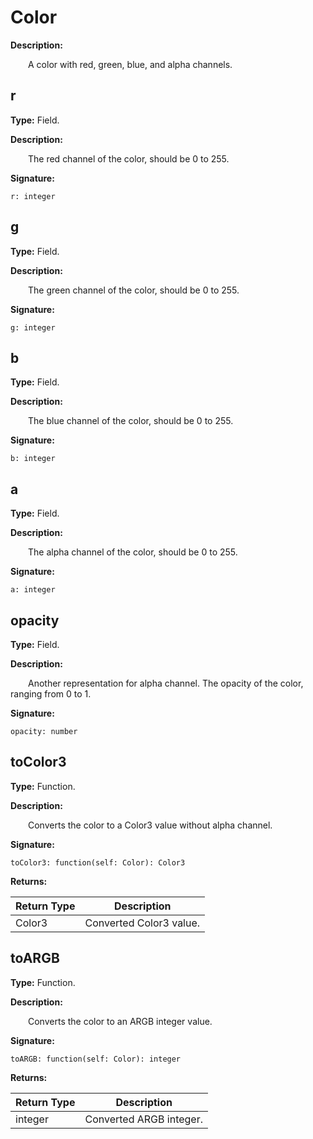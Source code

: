 
# Color

**Description:**

&emsp;&emsp;A color with red, green, blue, and alpha channels.

## r

**Type:** Field.

**Description:**

&emsp;&emsp;The red channel of the color, should be 0 to 255.

**Signature:**
```tl
r: integer
```

## g

**Type:** Field.

**Description:**

&emsp;&emsp;The green channel of the color, should be 0 to 255.

**Signature:**
```tl
g: integer
```

## b

**Type:** Field.

**Description:**

&emsp;&emsp;The blue channel of the color, should be 0 to 255.

**Signature:**
```tl
b: integer
```

## a

**Type:** Field.

**Description:**

&emsp;&emsp;The alpha channel of the color, should be 0 to 255.

**Signature:**
```tl
a: integer
```

## opacity

**Type:** Field.

**Description:**

&emsp;&emsp;Another representation for alpha channel. The opacity of the color, ranging from 0 to 1.

**Signature:**
```tl
opacity: number
```

## toColor3

**Type:** Function.

**Description:**

&emsp;&emsp;Converts the color to a Color3 value without alpha channel.

**Signature:**
```tl
toColor3: function(self: Color): Color3
```

**Returns:**

| Return Type | Description |
| --- | --- |
| Color3 | Converted Color3 value. |

## toARGB

**Type:** Function.

**Description:**

&emsp;&emsp;Converts the color to an ARGB integer value.

**Signature:**
```tl
toARGB: function(self: Color): integer
```

**Returns:**

| Return Type | Description |
| --- | --- |
| integer | Converted ARGB integer. |